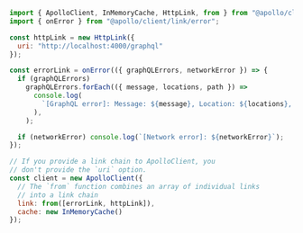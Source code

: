 ```js title="index.js"
import { ApolloClient, InMemoryCache, HttpLink, from } from "@apollo/client";
import { onError } from "@apollo/client/link/error";

const httpLink = new HttpLink({
  uri: "http://localhost:4000/graphql"
});

const errorLink = onError(({ graphQLErrors, networkError }) => {
  if (graphQLErrors)
    graphQLErrors.forEach(({ message, locations, path }) =>
      console.log(
        `[GraphQL error]: Message: ${message}, Location: ${locations}, Path: ${path}`,
      ),
    );

  if (networkError) console.log(`[Network error]: ${networkError}`);
});

// If you provide a link chain to ApolloClient, you
// don't provide the `uri` option.
const client = new ApolloClient({
  // The `from` function combines an array of individual links
  // into a link chain
  link: from([errorLink, httpLink]),
  cache: new InMemoryCache()
});
```
